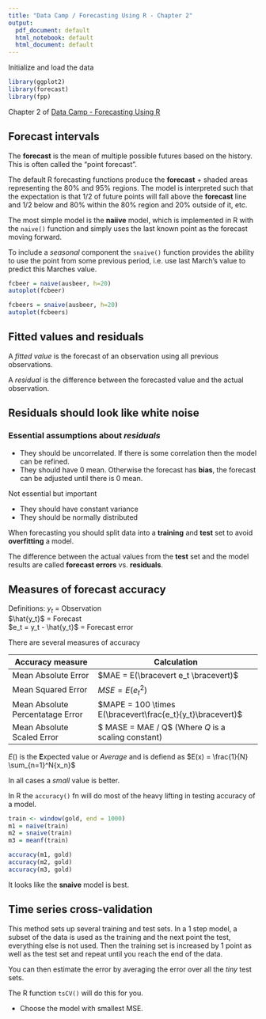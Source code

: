 ```yaml
---
title: "Data Camp / Forecasting Using R - Chapter 2"
output:
  pdf_document: default
  html_notebook: default
  html_document: default
---
```


Initialize and load the data

```r
library(ggplot2)
library(forecast)
library(fpp)
```

Chapter 2 of [Data Camp - Forecasting Using R](https://www.datacamp.com/courses/forecasting-using-r)

## Forecast intervals

The **forecast** is the mean of multiple possible futures based on the history.  This is often called the "point forecast".

The default R forecasting functions produce the **forecast** + shaded areas representing the 80% and 95% regions.  The model is interpreted such that the expectation is that 1/2 of future points will fall above the **forecast** line and 1/2 below  and 80% within the 80% region and 20% outside of it, etc.

The most simple model is the **naiive** model, which is implemented in R with the `naive()` function and simply uses the last known point as the forecast moving forward.

To include a _seasonal_ component the `snaive()` function provides the ability to use the point from some previous period, i.e. use last March's value to predict this Marches value.

```r
fcbeer = naive(ausbeer, h=20)
autoplot(fcbeer)

fcbeers = snaive(ausbeer, h=20)
autoplot(fcbeers)
```

## Fitted values and residuals

A _fitted value_ is the forecast of an observation using all previous observations.

A _residual_ is the difference between the forecasted value and the actual observation.

## Residuals should look like white noise

### Essential assumptions about _residuals_

* They should be uncorrelated.  If there is some correlation then the model can be refined.
* They should have 0 mean.  Otherwise the forecast has **bias**, the forecast can be adjusted until there is 0 mean.

Not essential but important

* They should have constant variance
* They should be normally distributed

When forecasting you should split data into a **training** and **test** set to avoid **overfitting** a model.

The difference between the actual values from the **test** set and the model results are called **forecast errors** vs. **residuals**.

## Measures of forecast accuracy

Definitions:
$y_t$ = Observation  
$\hat{y_t}$ = Forecast  
$e_t = y_t - \hat{y_t}$ = Forecast error

There are several measures of accuracy


Accuracy measure | Calculation
---------------------------------- | ----------------------------------------------------------------
Mean Absolute Error |  $MAE = E(\bracevert e_t \bracevert)$
Mean Squared Error | $MSE = E(e_t^2)$
Mean Absolute Percentatage Error | $MAPE = 100 \times E(\bracevert\frac{e_t}{y_t}\bracevert)$
Mean Absolute Scaled Error | $ MASE = MAE / Q$  (Where $Q$ is a scaling constant)

$E()$ is the **E**xpected value or _Average_ and is defiend as $E(x) = \frac{1}{N} \sum_{n=1}^N{x_n}$

In all cases a _small_ value is better.

In R the `accuracy()` fn will do most of the heavy lifting in testing accuracy of a model.

```r
train <- window(gold, end = 1000)
m1 = naive(train)
m2 = snaive(train)
m3 = meanf(train)

accuracy(m1, gold)
accuracy(m2, gold)
accuracy(m3, gold)
```

It looks like the **snaive** model is best.

## Time series cross-validation

This method sets up several training and test sets.  In a 1 step model, a subset of the data is used as the training and the next point the test, everything else is not used.  Then the training set is increased by 1 point as well as the test set and repeat until you reach the end of the data.

You can then estimate the error by averaging the error over all the _tiny_ test sets.

The R function `tsCV()` will do this for you.

* Choose the model with smallest MSE.


